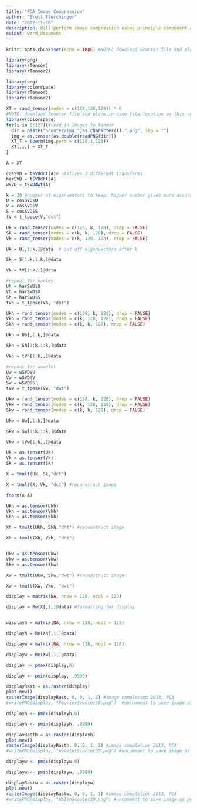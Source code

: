 ---
title: "PCA Image Compression"
author: "Brett Flerchinger"
date: "2022-11-16"
description: Will perform image compression using principle component analysis.  Dataset is images of a scooter taken from various angles.  Each image has a singular value decomposition (SVD) taken, then SV's are cut off to the first k, specified on line 52.  The images are then reconstructed and displayed, with an option to save as a PNG file.  This process is done 3 different times for different transforms, the user can specify others if desired. NOTE: download Scooter file and place in same file location as this code.
output: word_document
---

```{r setup, include=FALSE}
knitr::opts_chunk$set(echo = TRUE) #NOTE: download Scooter file and place in same file location as this code.
```

```{r}
library(png) 
library(rTensor)
library(rTensor2)

library(png)
library(colorspace)
library(rTensor)
library(rTensor2)

XT = rand_tensor(modes = c(128,128,128)) * 0
#NOTE: download Scooter file and place in same file location as this code.
library(colorspace)
for(i in 0:127){#read in images to tensor
  dir = paste("Scooter/img_",as.character(i),".png", sep = "")  
  img = as.tensor(as.double(readPNG(dir)))
  XT_T = tperm(img,perm = c(128,1,128))
  XT[,i,] = XT_T
}

```


```{r}
A = XT
```


```{r}
cosSVD = tSVDdct(A)# utilizes 3 different transforms
harSVD = tSVDdht(A)
wSVD = tSVDdwt(A)

```




```{r}
k = 30 #number of eigenvectors to keep: higher number gives more accurate images, but requires more space to store them.  Max is 128.
U = cosSVD$U
V = cosSVD$V
S = cosSVD$S
tV = t_tpose(V,"dct")

Uk = rand_tensor(modes = c(128, k, 128), drop = FALSE) 
Sk = rand_tensor(modes = c(k, k, 128), drop = FALSE)
Vk = rand_tensor(modes = c(k, 128, 128), drop = FALSE)

Uk = U[,1:k,]@data  # cut off eigenvectors after k

Sk = S[1:k,1:k,]@data

Vk = tV[1:k,,]@data

```

```{r}
#repeat for harley
Uh = harSVD$U
Vh = harSVD$V
Sh = harSVD$S
tVh = t_tpose(Vh, "dht")

Ukh = rand_tensor(modes = c(128, k, 128), drop = FALSE)
Vkh = rand_tensor(modes = c(k, 128, 128), drop = FALSE)
Skh = rand_tensor(modes = c(k, k, 128), drop = FALSE)

Ukh = Uh[,1:k,]@data

Skh = Sh[1:k,1:k,]@data

Vkh = tVh[1:k,,]@data

#repeat for wavelet
Uw = wSVD$U
Vw = wSVD$V
Sw = wSVD$S
tVw = t_tpose(Vw, "dwt")

Ukw = rand_tensor(modes = c(128, k, 128), drop = FALSE)
Vkw = rand_tensor(modes = c(k, 128, 128), drop = FALSE)
Skw = rand_tensor(modes = c(k, k, 128), drop = FALSE)

Ukw = Uw[,1:k,]@data

Skw = Sw[1:k,1:k,]@data

Vkw = tVw[1:k,,]@data
```

```{r}
Uk = as.tensor(Uk)
Vk = as.tensor(Vk)
Sk = as.tensor(Sk)

X = tmult(Uk, Sk,"dct") 

X = tmult(X, Vk, "dct") #reconstruct image

```

```{r}
fnorm(X-A)
```



```{r}
Ukh = as.tensor(Ukh)
Vkh = as.tensor(Vkh)
Skh = as.tensor(Skh)

Xh = tmult(Ukh, Skh,"dht") #reconstruct image

Xh = tmult(Xh, Vkh, "dht")


Ukw = as.tensor(Ukw)
Vkw = as.tensor(Vkw)
Skw = as.tensor(Skw)

Xw = tmult(Ukw, Skw,"dwt") #reconstruct image

Xw = tmult(Xw, Vkw, "dwt")
```

```{r}
display = matrix(NA, nrow = 128, ncol = 128)

display = Re(X[,1,]@data) #formatting for display


displayh = matrix(NA, nrow = 128, ncol = 128)

displayh = Re(Xh[,1,]@data) 

displayw = matrix(NA, nrow = 128, ncol = 128)

displayw = Re(Xw[,1,]@data) 

```

```{r}

display <- pmax(display,0)

display <- pmin(display, .9999)

displayRast = as.raster(display)
plot.new()
rasterImage(displayRast, 0, 0, 1, 1) #image completion 2013, PCA
#writePNG(display, "FourierScooter30.png")  #uncomment to save image as png if desired
```




```{r}

displayh <- pmax(displayh,0)

displayh <- pmin(displayh, .9999)

displayRasth = as.raster(displayh)
plot.new()
rasterImage(displayRasth, 0, 0, 1, 1) #image completion 2013, PCA
#writePNG(display, "WaveletScooter30.png") #uncomment to save image as png if desired
```


```{r}

displayw <- pmax(displayw,0)

displayw <- pmin(displayw, .9999)

displayRastw = as.raster(displayw)
plot.new()
rasterImage(displayRastw, 0, 0, 1, 1) #image completion 2013, PCA
#writePNG(display, "WalshScooter30.png") #uncomment to save image as png if desired
```






